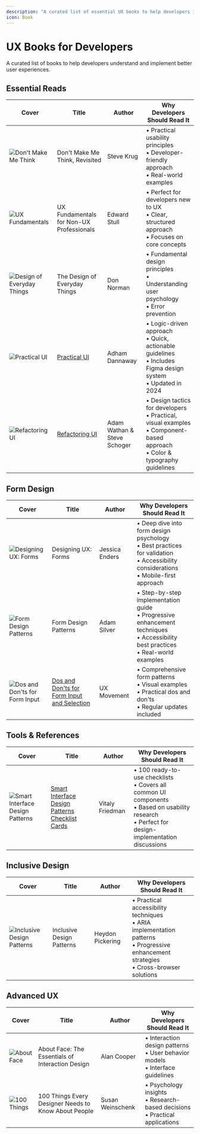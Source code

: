 ```yaml
---
description: "A curated list of essential UX books to help developers improve their design and implementation skills."
icon: Book
---
```


# UX Books for Developers

A curated list of books to help developers understand and implement better user experiences.

## Essential Reads

| Cover                                                                                | Title                                            | Author                      | Why Developers Should Read It                                                                                                       |
| ------------------------------------------------------------------------------------ | ------------------------------------------------ | --------------------------- | ----------------------------------------------------------------------------------------------------------------------------------- |
| ![Don't Make Me Think](https://covers.openlibrary.org/b/isbn/0321965515-M.jpg)       | Don't Make Me Think, Revisited                   | Steve Krug                  | • Practical usability principles<br/>• Developer-friendly approach<br/>• Real-world examples                                        |
| ![UX Fundamentals](/books/ux-fundamentals-non-ux-professionals.jpg)                  | UX Fundamentals for Non-UX Professionals         | Edward Stull                | • Perfect for developers new to UX<br/>• Clear, structured approach<br/>• Focuses on core concepts                                  |
| ![Design of Everyday Things](https://covers.openlibrary.org/b/isbn/0465050654-M.jpg) | The Design of Everyday Things                    | Don Norman                  | • Fundamental design principles<br/>• Understanding user psychology<br/>• Error prevention                                          |
| ![Practical UI](/books/practical-ui.jpg)                                             | [Practical UI](https://www.practical-ui.com/)    | Adham Dannaway              | • Logic-driven approach<br/>• Quick, actionable guidelines<br/>• Includes Figma design system<br/>• Updated in 2024                 |
| ![Refactoring UI](/books/refactoring-ui.jpg)                                         | [Refactoring UI](https://www.refactoringui.com/) | Adam Wathan & Steve Schoger | • Design tactics for developers<br/>• Practical, visual examples<br/>• Component-based approach<br/>• Color & typography guidelines |

## Form Design

| Cover                                                      | Title                                                                                      | Author         | Why Developers Should Read It                                                                                                              |
| ---------------------------------------------------------- | ------------------------------------------------------------------------------------------ | -------------- | ------------------------------------------------------------------------------------------------------------------------------------------ |
| ![Designing UX: Forms](/books/designing-ux-forms.jpg)      | Designing UX: Forms                                                                        | Jessica Enders | • Deep dive into form design psychology<br/>• Best practices for validation<br/>• Accessibility considerations<br/>• Mobile-first approach |
| ![Form Design Patterns](/books/form-design-patterns.jpg)   | Form Design Patterns                                                                       | Adam Silver    | • Step-by-step implementation guide<br/>• Progressive enhancement techniques<br/>• Accessibility best practices<br/>• Real-world examples  |
| ![Dos and Don'ts for Form Input](/books/do-dont-forms.jpg) | [Dos and Don'ts for Form Input and Selection](https://uxmovement.gumroad.com/l/dodontform) | UX Movement    | • Comprehensive form patterns<br/>• Visual examples<br/>• Practical dos and don'ts<br/>• Regular updates included                          |

## Tools & References

| Cover                                                                          | Title                                                                                                                | Author          | Why Developers Should Read It                                                                                                                             |
| ------------------------------------------------------------------------------ | -------------------------------------------------------------------------------------------------------------------- | --------------- | --------------------------------------------------------------------------------------------------------------------------------------------------------- |
| ![Smart Interface Design Patterns](/books/smart-interface-design-patterns.jpg) | [Smart Interface Design Patterns Checklist Cards](https://www.smashingmagazine.com/2020/08/checklist-cards-release/) | Vitaly Friedman | • 100 ready-to-use checklists<br/>• Covers all common UI components<br/>• Based on usability research<br/>• Perfect for design-implementation discussions |

## Inclusive Design

| Cover                                                              | Title                     | Author           | Why Developers Should Read It                                                                                                                  |
| ------------------------------------------------------------------ | ------------------------- | ---------------- | ---------------------------------------------------------------------------------------------------------------------------------------------- |
| ![Inclusive Design Patterns](/books/inclusive-design-patterns.jpg) | Inclusive Design Patterns | Heydon Pickering | • Practical accessibility techniques<br/>• ARIA implementation patterns<br/>• Progressive enhancement strategies<br/>• Cross-browser solutions |

## Advanced UX

| Cover                                                                 | Title                                                | Author           | Why Developers Should Read It                                                       |
| --------------------------------------------------------------------- | ---------------------------------------------------- | ---------------- | ----------------------------------------------------------------------------------- |
| ![About Face](https://covers.openlibrary.org/b/isbn/1118766571-M.jpg) | About Face: The Essentials of Interaction Design     | Alan Cooper      | • Interaction design patterns<br/>• User behavior models<br/>• Interface guidelines |
| ![100 Things](https://covers.openlibrary.org/b/isbn/0321767535-M.jpg) | 100 Things Every Designer Needs to Know About People | Susan Weinschenk | • Psychology insights<br/>• Research-based decisions<br/>• Practical applications   |
